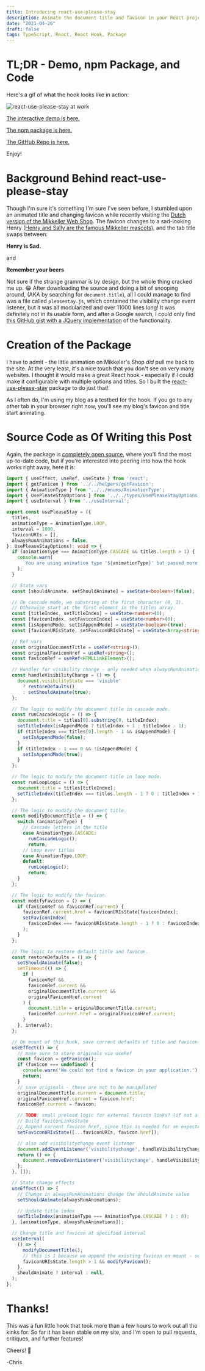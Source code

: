 ```yaml
---
title: Introducing react-use-please-stay
description: Animate the document title and favicon in your React projects with ease using this powerful hook!
date: "2021-04-26"
draft: false
tags: TypeScript, React, React Hook, Package
---
```


# TL;DR - Demo, npm Package, and Code

Here's a gif of what the hook looks like in action:

![react-use-please-stay at work](./example.gif)

[The interactive demo is here.](https://princefishthrower.github.io/react-use-please-stay/)

[The npm package is here.](https://www.npmjs.com/package/react-use-please-stay)

[The GitHub Repo is here.](https://github.com/princefishthrower/react-use-please-stay)

Enjoy!

# Background Behind react-use-please-stay

Though I'm sure it's something I'm sure I've seen before, I stumbled upon an animated title and changing favicon while recently visiting the [Dutch version of the Mikkeller Web Shop](https://shop.mikkeller.dk/). The favicon changes to a sad-looking Henry ([Henry and Sally are the famous Mikkeller mascots](https://www.google.com/search?q=henry+and+sally&sxsrf=ALeKk00N9zVdsht4oto1yj8qxXC7R5x-KQ:1619419497927&source=lnms&tbm=isch&sa=X&ved=2ahUKEwjmyqnfp5vwAhVFCewKHbnJDLQQ_AUoAXoECAEQAw&cshid=1619419527383437&biw=1920&bih=969)), and the tab title swaps between: 

<strong>Henry is Sad.</strong> 

and

<strong>Remember your beers</strong>

Not sure if the strange grammar is by design, but the whole thing cracked me up. 😂 After downloading the source and doing a bit of snooping around, (AKA by searching for `document.title`), all I could manage to find was a file called `pleasestay.js`, which contained the visibility change event listener, but it was all modularized and over 11000 lines long! It was definitely not in its usable form, and after a Google search, I could only find [this GitHub gist with a JQuery implementation](https://gist.github.com/sonnm/fcaaf616e62cc46e8756599306f4e1ad) of the functionality.

# Creation of the Package

I have to admit - the little animation on Mikkeler's Shop _did_ pull me back to the site. At the very least, it's a nice touch that you don't see on very many websites. I thought it would make a great React hook - especially if I could make it configurable with multiple options and titles. So I built the [react-use-please-stay](https://www.npmjs.com/package/react-use-please-stay) package to do just that!

As I often do, I'm using my blog as a testbed for the hook. If you go to any other tab in your browser right now, you'll see my blog's favicon and title start animating.

# Source Code as Of Writing this Post

Again, the package is [completely open source](https://github.com/princefishthrower/react-use-please-stay), where you'll find the most up-to-date code, but if you're interested into peering into how the hook works right away, here it is:

```ts
import { useEffect, useRef, useState } from 'react';
import { getFavicon } from '../../helpers/getFavicon';
import { AnimationType } from '../../enums/AnimationType';
import { UsePleaseStayOptions } from '../../types/UsePleaseStayOptions';
import { useInterval } from '../useInterval';

export const usePleaseStay = ({
  titles,
  animationType = AnimationType.LOOP,
  interval = 1000,
  faviconURIs = [],
  alwaysRunAnimations = false,
}: UsePleaseStayOptions): void => {
  if (animationType === AnimationType.CASCADE && titles.length > 1) {
    console.warn(
      `You are using animation type '${animationType}' but passed more than one title in the titles array. Only the first title will be used.`,
    );
  }

  // State vars
  const [shouldAnimate, setShouldAnimate] = useState<boolean>(false);

  // On cascade mode, we substring at the first character (0, 1).
  // Otherwise start at the first element in the titles array.
  const [titleIndex, setTitleIndex] = useState<number>(0);
  const [faviconIndex, setFaviconIndex] = useState<number>(0);
  const [isAppendMode, setIsAppendMode] = useState<boolean>(true);
  const [faviconURIsState, setFaviconURIsState] = useState<Array<string>>([]);

  // Ref vars
  const originalDocumentTitle = useRef<string>();
  const originalFaviconHref = useRef<string>();
  const faviconRef = useRef<HTMLLinkElement>();

  // Handler for visibility change - only needed when alwaysRunAnimations is false
  const handleVisibilityChange = () => {
    document.visibilityState === 'visible'
      ? restoreDefaults()
      : setShouldAnimate(true);
  };

  // The logic to modify the document title in cascade mode.
  const runCascadeLogic = () => {
    document.title = titles[0].substring(0, titleIndex);
    setTitleIndex(isAppendMode ? titleIndex + 1 : titleIndex - 1);
    if (titleIndex === titles[0].length - 1 && isAppendMode) {
      setIsAppendMode(false);
    }
    if (titleIndex - 1 === 0 && !isAppendMode) {
      setIsAppendMode(true);
    }
  };

  // The logic to modify the document title in loop mode.
  const runLoopLogic = () => {
    document.title = titles[titleIndex];
    setTitleIndex(titleIndex === titles.length - 1 ? 0 : titleIndex + 1);
  };

  // The logic to modify the document title.
  const modifyDocumentTitle = () => {
    switch (animationType) {
      // Cascade letters in the title
      case AnimationType.CASCADE:
        runCascadeLogic();
        return;
      // Loop over titles
      case AnimationType.LOOP:
      default:
        runLoopLogic();
        return;
    }
  };

  // The logic to modify the favicon.
  const modifyFavicon = () => {
    if (faviconRef && faviconRef.current) {
      faviconRef.current.href = faviconURIsState[faviconIndex];
      setFaviconIndex(
        faviconIndex === faviconURIsState.length - 1 ? 0 : faviconIndex + 1,
      );
    }
  };

  // The logic to restore default title and favicon.
  const restoreDefaults = () => {
    setShouldAnimate(false);
    setTimeout(() => {
      if (
        faviconRef &&
        faviconRef.current &&
        originalDocumentTitle.current &&
        originalFaviconHref.current
      ) {
        document.title = originalDocumentTitle.current;
        faviconRef.current.href = originalFaviconHref.current;
      }
    }, interval);
  };

  // On mount of this hook, save current defaults of title and favicon. also add the event listener. on un mount, remove it
  useEffect(() => {
    // make sure to store originals via useRef
    const favicon = getFavicon();
    if (favicon === undefined) {
      console.warn('We could not find a favicon in your application.');
      return;
    }
    // save originals - these are not to be manipulated
    originalDocumentTitle.current = document.title;
    originalFaviconHref.current = favicon.href;
    faviconRef.current = favicon;

    // TODO: small preload logic for external favicon links? (if not a local URI)
    // Build faviconLinksState
    // Append current favicon href, since this is needed for an expected favicon toggle or animation pattern
    setFaviconURIsState([...faviconURIs, favicon.href]);

    // also add visibilitychange event listener
    document.addEventListener('visibilitychange', handleVisibilityChange);
    return () => {
      document.removeEventListener('visibilitychange', handleVisibilityChange);
    };
  }, []);

  // State change effects
  useEffect(() => {
    // Change in alwaysRunAnimations change the shouldAnimate value
    setShouldAnimate(alwaysRunAnimations);

    // Update title index
    setTitleIndex(animationType === AnimationType.CASCADE ? 1 : 0);
  }, [animationType, alwaysRunAnimations]);

  // Change title and favicon at specified interval
  useInterval(
    () => {
      modifyDocumentTitle();
      // this is 1 because we append the existing favicon on mount - see above
      faviconURIsState.length > 1 && modifyFavicon();
    },
    shouldAnimate ? interval : null,
  );
};
```

# Thanks!

This was a fun little hook that took more than a few hours to work out all the kinks for. So far it has been stable on my site, and I'm open to pull requests, critiques, and further features!

Cheers! 🍺

-Chris
